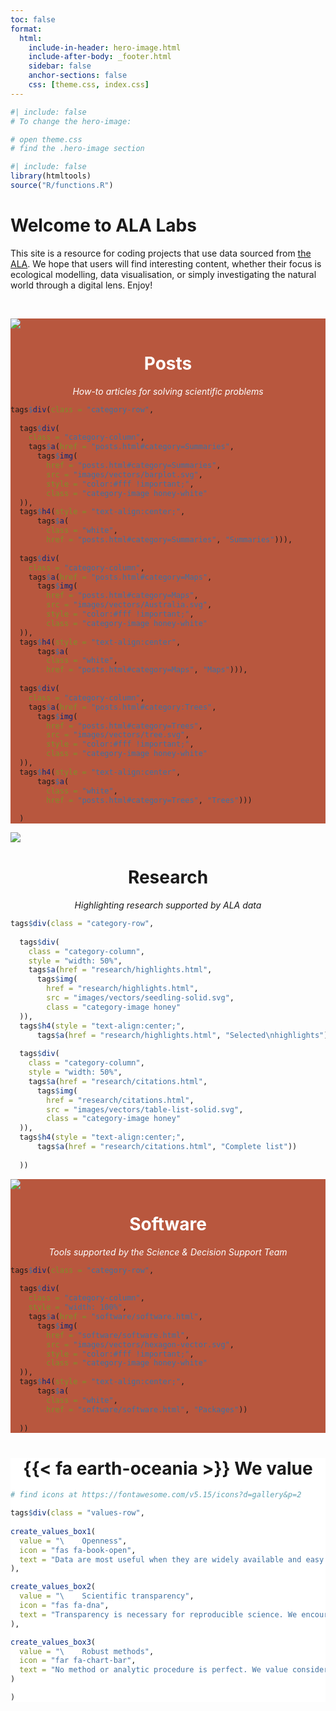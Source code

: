 ```yaml
---
toc: false
format: 
  html: 
    include-in-header: hero-image.html
    include-after-body: _footer.html
    sidebar: false
    anchor-sections: false
    css: [theme.css, index.css]
---
```


```r
#| include: false
# To change the hero-image:

# open theme.css
# find the .hero-image section
```

```r
#| include: false
library(htmltools)
source("R/functions.R")
```

# Welcome to ALA Labs

This site is a resource for coding projects that use data sourced from [the ALA](https://ala.org.au/). We hope that users will find interesting content, whether their focus is ecological modelling, data visualisation, or simply investigating the natural world through a digital lens. Enjoy!

<br>

:::{.column-screen style="background-color:#B8573E;"}
:::{.column-screen-inset}
:::{.home-column-image .col-left}

<a href="https://labs.ala.org.au/posts.html">

![](images/homepage/home_ala-plots.png){.home-img}

</a>

:::

:::{.home-column-text .col-right}

<center> <h1 style="color: #fff;">Posts</h1>
<span style = "color: #fff; font-style: italic">How-to articles for solving scientific problems</span> 
</center>


```r
tags$div(class = "category-row",
         
  tags$div( 
    class = "category-column",
    tags$a(href = "posts.html#category=Summaries",
      tags$img(
        href = "posts.html#category=Summaries",
        src = "images/vectors/barplot.svg",
        style = "color:#fff !important;",
        class = "category-image honey-white"
  )),
  tags$h4(style = "text-align:center;",
      tags$a(
        class = "white",
        href = "posts.html#category=Summaries", "Summaries"))),
  
  tags$div( 
    class = "category-column",
    tags$a(href = "posts.html#category=Maps",
      tags$img(
        href = "posts.html#category=Maps",
        src = "images/vectors/Australia.svg",
        style = "color:#fff !important;",
        class = "category-image honey-white"
  )),
  tags$h4(style = "text-align:center",
      tags$a(
        class = "white",
        href = "posts.html#category=Maps", "Maps"))),
  
  tags$div( 
    class = "category-column",
    tags$a(href = "posts.html#category:Trees",
      tags$img(
        href = "posts.html#category=Trees",
        src = "images/vectors/tree.svg",
        style = "color:#fff !important;",
        class = "category-image honey-white"
  )),
  tags$h4(style = "text-align:center",
      tags$a(
        class = "white",
        href = "posts.html#category=Trees", "Trees")))
  
  )
```



:::
:::
:::

:::{.column-screen}
:::{.column-screen-inset}
:::{.home-column-image .col-right}
<a href="https://labs.ala.org.au/research/highlights.html">
![](images/homepage/home_ala-research.png){.home-img}
</a>

:::

:::{.home-column-text .col-left}

<center> <h1>Research</h1>

<span style = "font-style: italic">Highlighting research supported by ALA data</span>


</center>

```r
tags$div(class = "category-row",
         
  tags$div( 
    class = "category-column",
    style = "width: 50%",
    tags$a(href = "research/highlights.html",
      tags$img(
        href = "research/highlights.html",
        src = "images/vectors/seedling-solid.svg",
        class = "category-image honey"
  )),
  tags$h4(style = "text-align:center;",
      tags$a(href = "research/highlights.html", "Selected\nhighlights"))),
  
  tags$div( 
    class = "category-column",
    style = "width: 50%",
    tags$a(href = "research/citations.html",
      tags$img(
        href = "research/citations.html",
        src = "images/vectors/table-list-solid.svg",
        class = "category-image honey"
  )),
  tags$h4(style = "text-align:center;",
      tags$a(href = "research/citations.html", "Complete list"))
  
  ))
```


:::
:::
:::


:::{.column-screen style="background-color:#B8573E;"}
:::{.column-screen-inset}
:::{.home-column-image .col-left}

<a href="https://labs.ala.org.au/software/software.html">

![](images/homepage/home_ala-software-c.png){.home-img-transparent}

</a>

<!-- :::{.hexBadges} -->

<!-- <a href="https://labs.ala.org.au/software.html"> -->
<!-- <img src = "https://raw.githubusercontent.com/AtlasOfLivingAustralia/ala-labs/science-impact-testing/images/hex/galah_logo.png" class = "r1 c0"></img> -->
<!-- </a> -->

<!-- <a href="https://labs.ala.org.au/software.html"> -->
<!-- <img src = "https://raw.githubusercontent.com/AtlasOfLivingAustralia/ala-labs/science-impact-testing/images/hex/potions-logo.png" class = "r2 c1" style = "width:265px;"></img> -->
<!-- </a> -->
<!-- ::: -->

:::

:::{.home-column-text .col-right}

<center> <h1 style="color: #fff;">Software</h1>

<span style = "font-style: italic; color: #fff;">Tools supported by the Science & Decision Support Team</span>

</center>

```r
tags$div(class = "category-row",
  
  tags$div( 
    class = "category-column",
    style = "width: 100%",
    tags$a(href = "software/software.html",
      tags$img(
        href = "software/software.html",
        src = "images/vectors/hexagon-vector.svg",
        style = "color:#fff !important;",
        class = "category-image honey-white"
  )),
  tags$h4(style = "text-align:center;",
      tags$a(
        class = "white",
        href = "software/software.html", "Packages"))
  
  ))
```


:::
:::
:::


:::{.column-screen style="background-color:#fff;"}

:::{.column-page}

<center> <h1>{{< fa earth-oceania >}} We value</h1> </center>

:::

:::{.column-screen}


```r
# find icons at https://fontawesome.com/v5.15/icons?d=gallery&p=2

tags$div(class = "values-row",
         
create_values_box1(
  value = "\    Openness",
  icon = "fas fa-book-open",
  text = "Data are most useful when they are widely available and easy to use. We try to encourage the sharing of tools that make data from the Atlas of Living Australia more open and useful for everyone"
),

create_values_box2(
  value = "\    Scientific transparency",
  icon = "fas fa-dna",
  text = "Transparency is necessary for reproducible science. We encourage that decisions, methods and deviations are clear and transparent in a workflow from the planning phase, to the retrieval and analysis of data, to the final output"
),

create_values_box3(
  value = "\    Robust methods",
  icon = "far fa-chart-bar",
  text = "No method or analytic procedure is perfect. We value consideration for strengths and limitations of each method or analysis. This attitude helps researchers choose methods that provide robust results for their specific question"
)

)
```

:::
:::

